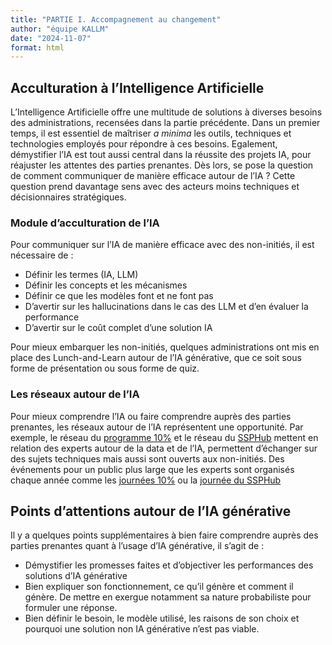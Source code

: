 ```yaml
---
title: "PARTIE I. Accompagnement au changement"
author: "équipe KALLM"
date: "2024-11-07"
format: html
---
```


## Acculturation à l'Intelligence Artificielle

L'Intelligence Artificielle offre une multitude de solutions à diverses besoins des administrations, recensées dans la partie précédente.
Dans un premier temps, il est essentiel de maîtriser *a minima* les outils, techniques et technologies employés pour répondre à ces besoins. Egalement, démystifier l'IA est tout aussi central dans la réussite des projets IA, pour réajuster les attentes des parties prenantes. Dès lors, se pose la question de comment communiquer de manière efficace autour de l'IA ? Cette question prend davantage sens avec des acteurs moins techniques et décisionnaires stratégiques.

### Module d'acculturation de l'IA

Pour communiquer sur l'IA de manière efficace avec des non-initiés, il est nécessaire de  :

* Définir les termes (IA, LLM)
* Définir les concepts et les mécanismes
* Définir ce que les modèles font et ne font pas
* D'avertir sur les hallucinations dans le cas des LLM et d'en évaluer la performance
* D'avertir sur le coût complet d'une solution IA

Pour mieux embarquer les non-initiés, quelques administrations ont mis en place des Lunch-and-Learn autour de l'IA générative, que ce soit sous forme de présentation ou sous forme de quiz.

### Les réseaux autour de l'IA

Pour mieux comprendre l'IA ou faire comprendre auprès des parties prenantes, les réseaux autour de l'IA représentent une opportunité. Par exemple, le réseau du [programme 10%](https://www.10pourcent.etalab.gouv.fr/) et le réseau du [SSPHub](https://ssphub.netlify.app/) mettent en relation des experts autour de la data et de l'IA, permettent d'échanger sur des sujets techniques mais aussi sont ouverts aux non-initiés. Des événements pour un public plus large que les experts sont organisés chaque année comme les [journées 10%](https://10pct.datascience.etalab.studio/les-actualites/le-programme-10-est-de-retour/) ou la [journée du SSPHub](https://ssphub.netlify.app/talk/2024-10-14-network-day/)

## Points d'attentions autour de l'IA générative

Il y a quelques points supplémentaires à bien faire comprendre auprès des parties prenantes quant à l'usage d'IA générative, il s'agit de :

* Démystifier les promesses faites et d'objectiver les performances des solutions d'IA générative
* Bien expliquer son fonctionnement, ce qu'il génère et comment il génère. De mettre en exergue notamment sa nature probabiliste pour formuler une réponse.
* Bien définir le besoin, le modèle utilisé, les raisons de son choix et pourquoi une solution non IA générative n'est pas viable.


